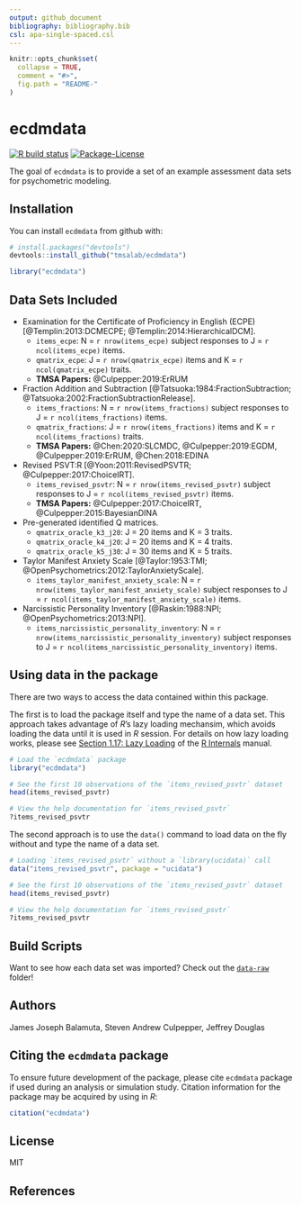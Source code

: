 ```yaml
---
output: github_document
bibliography: bibliography.bib
csl: apa-single-spaced.csl
---
```


<!-- README.md is generated from README.Rmd. Please edit that file -->

```r
knitr::opts_chunk$set(
  collapse = TRUE,
  comment = "#>",
  fig.path = "README-"
)
```

# ecdmdata

<!-- badges: start -->
[![R build status](https://github.com/tmsalab/ecdmdata/workflows/R-CMD-check/badge.svg)](https://github.com/tmsalab/ecdmdata/actions)
[![Package-License](http://img.shields.io/badge/license-MIT-brightgreen.svg?style=flat)](https://opensource.org/licenses/MIT)
<!-- badges: end -->

The goal of `ecdmdata` is to provide a set of an example assessment data sets
for psychometric modeling.

## Installation

You can install `ecdmdata` from github with:

```r
# install.packages("devtools")
devtools::install_github("tmsalab/ecdmdata")
```

```r
library("ecdmdata")
```

## Data Sets Included

- Examination for the Certificate of Proficiency in English (ECPE) [@Templin:2013:DCMECPE; @Templin:2014:HierarchicalDCM]. 
    - `items_ecpe`: N = `r nrow(items_ecpe)` subject responses to J = `r ncol(items_ecpe)` items.
    - `qmatrix_ecpe`: J = `r nrow(qmatrix_ecpe)` items and K = `r ncol(qmatrix_ecpe)` traits. 
    - **TMSA Papers:** @Culpepper:2019:ErRUM
- Fraction Addition and Subtraction [@Tatsuoka:1984:FractionSubtraction; @Tatsuoka:2002:FractionSubtractionRelease].
    - `items_fractions`: N = `r nrow(items_fractions)` subject responses to J = `r ncol(items_fractions)` items.
    - `qmatrix_fractions`: J = `r nrow(items_fractions)` items and K = `r ncol(items_fractions)` traits. 
    - **TMSA Papers:** @Chen:2020:SLCMDC, @Culpepper:2019:EGDM, @Culpepper:2019:ErRUM, @Chen:2018:EDINA
- Revised PSVT:R [@Yoon:2011:RevisedPSVTR; @Culpepper:2017:ChoiceIRT].
    - `items_revised_psvtr`: N = `r nrow(items_revised_psvtr)` subject responses
      to J = `r ncol(items_revised_psvtr)` items.
    - **TMSA Papers:** @Culpepper:2017:ChoiceIRT, @Culpepper:2015:BayesianDINA
- Pre-generated identified Q matrices.
    - `qmatrix_oracle_k3_j20`: J = 20 items and K = 3 traits.
    - `qmatrix_oracle_k4_j20`: J = 20 items and K = 4 traits.
    - `qmatrix_oracle_k5_j30`: J = 30 items and K = 5 traits.
- Taylor Manifest Anxiety Scale [@Taylor:1953:TMI; @OpenPsychometrics:2012:TaylorAnxietyScale].
    - `items_taylor_manifest_anxiety_scale`: N = `r nrow(items_taylor_manifest_anxiety_scale)`
      subject responses to J = `r ncol(items_taylor_manifest_anxiety_scale)` items.
- Narcissistic Personality Inventory [@Raskin:1988:NPI; @OpenPsychometrics:2013:NPI].
    - `items_narcissistic_personality_inventory`: N = `r nrow(items_narcissistic_personality_inventory)`
      subject responses to J = `r ncol(items_narcissistic_personality_inventory)` items.
    
## Using data in the package

There are two ways to access the data contained within this package.

The first is to load the package itself and type the name of a data set.
This approach takes advantage of *R*’s lazy loading mechansim, which
avoids loading the data until it is used in *R* session. For details on
how lazy loading works, please see [Section 1.17: Lazy
Loading](https://cran.r-project.org/doc/manuals/r-release/R-ints.html#Lazy-loading)
of the [R
Internals](https://cran.r-project.org/doc/manuals/r-release/R-ints.html)
manual.

``` r
# Load the `ecdmdata` package
library("ecdmdata")

# See the first 10 observations of the `items_revised_psvtr` dataset
head(items_revised_psvtr)

# View the help documentation for `items_revised_psvtr`
?items_revised_psvtr
```

The second approach is to use the `data()` command to load data on the
fly without and type the name of a data set.

``` r
# Loading `items_revised_psvtr` without a `library(ucidata)` call
data("items_revised_psvtr", package = "ucidata")

# See the first 10 observations of the `items_revised_psvtr` dataset
head(items_revised_psvtr)

# View the help documentation for `items_revised_psvtr`
?items_revised_psvtr
```

## Build Scripts

Want to see how each data set was imported? Check out the
[`data-raw`](https://github.com/tmsalab/ecdmdata/tree/master/data-raw)
folder!

## Authors

James Joseph Balamuta, Steven Andrew Culpepper, Jeffrey Douglas

## Citing the `ecdmdata` package

To ensure future development of the package, please cite `ecdmdata`
package if used during an analysis or simulation study. Citation information
for the package may be acquired by using in *R*:

```r
citation("ecdmdata")
```

## License

MIT

## References
